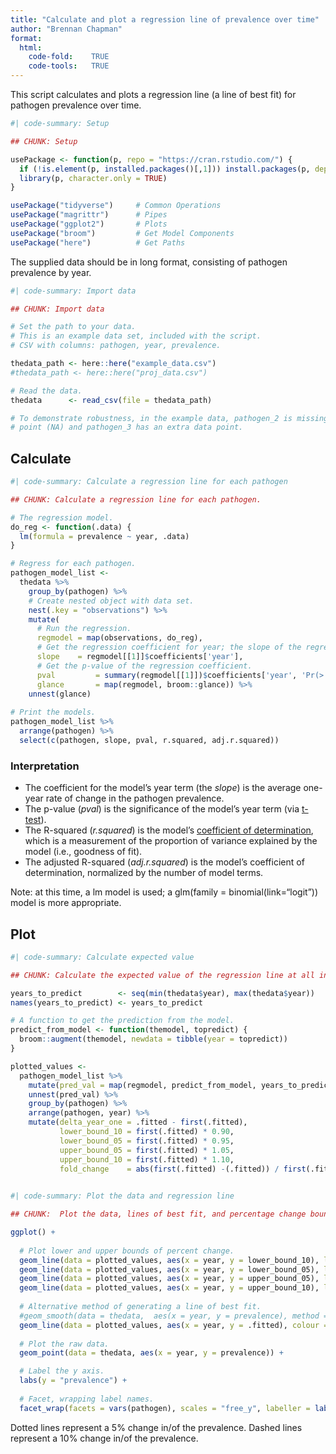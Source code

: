 ```yaml
---
title: "Calculate and plot a regression line of prevalence over time"
author: "Brennan Chapman"
format: 
  html:
    code-fold:    TRUE
    code-tools:   TRUE
---
```


This script calculates and plots a regression line (a line of best fit) for 
pathogen prevalence over time.

```r
#| code-summary: Setup

## CHUNK: Setup

usePackage <- function(p, repo = "https://cran.rstudio.com/") {
  if (!is.element(p, installed.packages()[,1])) install.packages(p, dep = TRUE, repos = repo)
  library(p, character.only = TRUE)
}

usePackage("tidyverse")     # Common Operations
usePackage("magrittr")      # Pipes
usePackage("ggplot2")       # Plots
usePackage("broom")         # Get Model Components
usePackage("here")          # Get Paths

```

The supplied data should be in long format, consisting of pathogen prevalence by year.

```r
#| code-summary: Import data

## CHUNK: Import data

# Set the path to your data.
# This is an example data set, included with the script.
# CSV with columns: pathogen, year, prevalence.

thedata_path <- here::here("example_data.csv")
#thedata_path <- here::here("proj_data.csv")

# Read the data.
thedata      <- read_csv(file = thedata_path)

# To demonstrate robustness, in the example data, pathogen_2 is missing a data 
# point (NA) and pathogen_3 has an extra data point.

```



## Calculate

```r
#| code-summary: Calculate a regression line for each pathogen

## CHUNK: Calculate a regression line for each pathogen.

# The regression model.
do_reg <- function(.data) {
  lm(formula = prevalence ~ year, .data)
}

# Regress for each pathogen.
pathogen_model_list <-
  thedata %>%
    group_by(pathogen) %>%
    # Create nested object with data set.
    nest(.key = "observations") %>% 
    mutate(
      # Run the regression.
      regmodel = map(observations, do_reg), 
      # Get the regression coefficient for year; the slope of the regression line.
      slope    = regmodel[[1]]$coefficients['year'], 
      # Get the p-value of the regression coefficient.
      pval         = summary(regmodel[[1]])$coefficients['year', 'Pr(>|t|)'], 
      glance       = map(regmodel, broom::glance)) %>%
    unnest(glance)
  
# Print the models.
pathogen_model_list %>%
  arrange(pathogen) %>%
  select(c(pathogen, slope, pval, r.squared, adj.r.squared))

```



### Interpretation

- The coefficient for the model's year term (the *slope*) is the average one-year
  rate of change in the pathogen prevalence. 
- The p-value (*pval*) is the significance of the model's year term (via 
  [t-test](https://en.wikipedia.org/wiki/T-statistic)). 
- The R-squared (*r.squared*) is the model's 
  [coefficient of determination](https://en.wikipedia.org/wiki/Coefficient_of_determination),
  which is a measurement of the proportion of variance explained by the model 
  (i.e., goodness of fit).
- The adjusted R-squared (*adj.r.squared*) is the model's coefficient of 
  determination, normalized by the number of model terms.

Note: at this time, a lm model is used; a glm(family = binomial(link="logit"))
model is more appropriate.

## Plot

```r
#| code-summary: Calculate expected value

## CHUNK: Calculate the expected value of the regression line at all included years.

years_to_predict        <- seq(min(thedata$year), max(thedata$year))
names(years_to_predict) <- years_to_predict

# A function to get the prediction from the model.
predict_from_model <- function(themodel, topredict) {
  broom::augment(themodel, newdata = tibble(year = topredict))
}

plotted_values <- 
  pathogen_model_list %>%
    mutate(pred_val = map(regmodel, predict_from_model, years_to_predict)) %>%
    unnest(pred_val) %>%
    group_by(pathogen) %>%
    arrange(pathogen, year) %>%
    mutate(delta_year_one = .fitted - first(.fitted), 
           lower_bound_10 = first(.fitted) * 0.90,
           lower_bound_05 = first(.fitted) * 0.95,
           upper_bound_05 = first(.fitted) * 1.05,
           upper_bound_10 = first(.fitted) * 1.10, 
           fold_change    = abs(first(.fitted) -(.fitted)) / first(.fitted))
      
```

```r
#| code-summary: Plot the data and regression line 

## CHUNK:  Plot the data, lines of best fit, and percentage change bounds.

ggplot() +
  
  # Plot lower and upper bounds of percent change.
  geom_line(data = plotted_values, aes(x = year, y = lower_bound_10), linetype = 'dashed') +
  geom_line(data = plotted_values, aes(x = year, y = lower_bound_05), linetype = 'dotted') +
  geom_line(data = plotted_values, aes(x = year, y = upper_bound_05), linetype = 'dotted') +
  geom_line(data = plotted_values, aes(x = year, y = upper_bound_10), linetype = 'dashed') +
  
  # Alternative method of generating a line of best fit.
  #geom_smooth(data = thedata,  aes(x = year, y = prevalence), method = lm, se  = FALSE) +
  geom_line(data = plotted_values, aes(x = year, y = .fitted), colour = "blue") + 
  
  # Plot the raw data.
  geom_point(data = thedata, aes(x = year, y = prevalence)) +

  # Label the y axis.
  labs(y = "prevalence") + 
  
  # Facet, wrapping label names.
  facet_wrap(facets = vars(pathogen), scales = "free_y", labeller = labeller(pathogen = label_wrap_gen(20)))

```

Dotted lines represent a 5% change in/of the prevalence. Dashed lines represent a
10% change in/of the prevalence.

